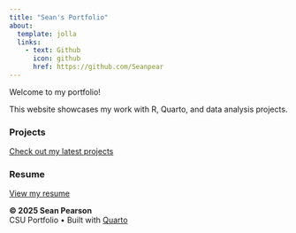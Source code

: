 ```yaml
---
title: "Sean's Portfolio"
about: 
  template: jolla
  links: 
    - text: Github
      icon: github
      href: https://github.com/Seanpear
---
```


Welcome to my portfolio!

This website showcases my work with R, Quarto, and data analysis projects.

### Projects

[Check out my latest projects](projects.html)

### Resume

[View my resume](resume.html)

::: about-footer
**© 2025 Sean Pearson**\
CSU Portfolio • Built with [Quarto](https://quarto.org)
:::

